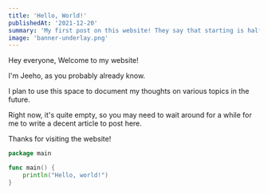 ```yaml
---
title: 'Hello, World!'
publishedAt: '2021-12-20'
summary: 'My first post on this website! They say that starting is half the battle...'
image: 'banner-underlay.png'
---
```


Hey everyone, Welcome to my website!

I'm Jeeho, as you probably already know. 

I plan to use this space to document my thoughts on various topics in the future.

Right now, it's quite empty, so you may need to wait around for a while for me to write a decent article to post here.

Thanks for visiting the website!

```go:hello.go showLineNumbers
package main

func main() {
    println("Hello, world!")
}

```
